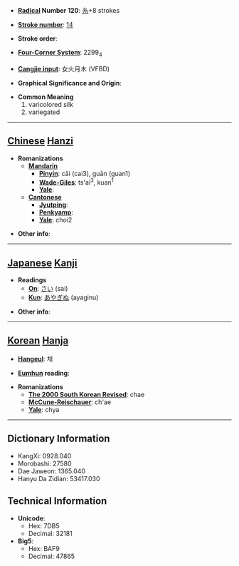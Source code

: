 * '''[[Wiktionary:Chinese radical index| Radical]] Number 120''': [[Wiktionary:Chinese radical index 糸|糸]]+8 strokes

* '''[[Wiktionary:Chinese total strokes index|Stroke number]]''': [[Wiktionary:Chinese total strokes index 14|14]]

* '''Stroke order''': 

* '''[[Wiktionary:Chinese four corner index|Four-Corner System]]''': 2299<sub>4</sub>

* '''[[Wiktionary:Chinese Cangjie index|Cangjie input]]''': 女火月木 (VFBD)

* '''Graphical Significance and Origin''': 

* '''Common Meaning'''
*#varicolored silk
*# variegated


----

== [[Chinese]] [[Hanzi]] ==

* '''Romanizations'''
** '''[[Mandarin]]'''
*** '''[[Pinyin]]''': cǎi (cai3), guān (guan1)
*** '''[[Wade-Giles]]''': ts'ai<sup>3</sup>, kuan<sup>1</sup>
*** '''[[Yale]]''': 
** '''[[Cantonese]]'''
*** '''[[Jyutping]]''':
*** '''[[Penkyamp]]''': 
*** '''[[Yale]]''': choi2

* '''Other info''': 

----

== [[Japanese]] [[Kanji]] ==

* '''Readings'''
** '''[[On]]''': [[さい]] (sai)
** '''[[Kun]]''': [[あやぎぬ]] (ayaginu)

* '''Other info''':  

----

== [[Korean]] [[Hanja]] ==

* '''[[Hangeul]]''': 채

* '''[[Eumhun]] reading''': 

* '''Romanizations'''
** '''[[The 2000 South Korean Revised Romanization|The 2000 South Korean Revised]]''': chae
** '''[[McCune-Reischauer]]''': ch'ae
** '''[[Yale]]''': chya

----

== Dictionary Information ==

* KangXi: 0928.040
* Morobashi: 27580
* Dae Jaweon: 1365.040
* Hanyu Da Zidian: 53417.030

== Technical Information ==

* '''Unicode''':
** Hex: 7DB5
** Decimal: 32181
* '''Big5''':
** Hex: BAF9
** Decimal: 47865